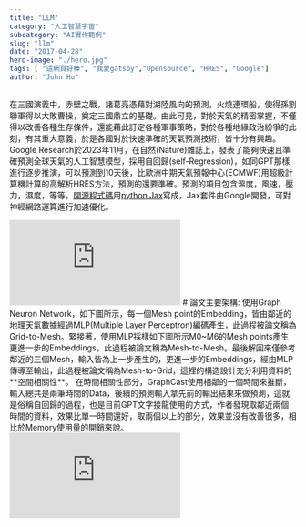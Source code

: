 ```yaml
---
title: "LLM"
category: "人工智慧宇宙"
subcategory: "AI實作範例"
slug: "llm"
date: "2017-04-28"
hero-image: "./hero.jpg"
tags: [ "這網頁好棒", "我愛gatsby","Opensource", "HRES", "Google"]
author: "John Hu"
---
```


在三國演義中，赤壁之戰，諸葛亮憑藉對湖陸風向的預測，火燒連環船，使得孫劉聯軍得以大敗曹操，奠定三國鼎立的基礎。由此可見，對於天氣的精密掌握，不僅得以改善各種生存條件，還能藉此訂定各種軍事策略，對於各種地緣政治紛爭的此刻，有其重大意義，於是各國對於快速準確的天氣預測技術，皆十分有興趣。
Google Research於2023年11月，在自然(Nature)雜誌上，發表了能夠快速且準確預測全球天氣的人工智慧模型，採用自回歸(self-Regression)，如同GPT那樣進行逐步推演，可以預測到10天後，比歐洲中期天氣預報中心(ECMWF)用超級計算機計算的高解析HRES方法，預測的還要準確。預測的項目包含溫度，風速，壓力，濕度，等等。[開源程式碼](https://github.com/google-deepmind/graphcast)用[python Jax](https://github.com/google/jax)寫成，Jax套件由Google開發，可對神經網路運算進行加速優化。
<iframe src="https://www.youtube.com/embed/Q6fOlW-Y_Ss?si=n7l1MoKVpJyvs06-" title="YouTube video player" frameborder="0" allow="accelerometer; autoplay; clipboard-write; encrypted-media; gyroscope; picture-in-picture; web-share" referrerpolicy="strict-origin-when-cross-origin" allowfullscreen="true"></iframe>
# 論文主要架構:
使用Graph Neuron Network，如下圖所示，每一個Mesh point的Embedding，皆由鄰近的地理天氣數據經過MLP(Multiple Layer Perceptron)編碼產生，此過程被論文稱為Grid-to-Mesh。緊接著，使用MLP採樣如下圖所示M0~M6的Mesh points產生更進一步的Embeddings，此過程被論文稱為Mesh-to-Mesh。最後解回來僅參考鄰近的三個Mesh，輸入皆為上一步產生的，更進一步的Embeddings，經由MLP傳導至輸出，此過程被論文稱為Mesh-to-Grid，這裡的構造設計充分利用資料的**空間相關性**。
在時間相關性部分，GraphCast使用相鄰的一個時間來推斷，輸入總共是兩筆時間的Data，後續的預測輸入拿先前的輸出結果來做預測，這就是俗稱自回歸的過程，也是目前GPT文字接龍使用的方式，作者發現取鄰近兩個時間的資料，效果比單一時間還好，取兩個以上的部分，效果並沒有改善很多，相比於Memory使用量的開銷來說。
<iframe src="https://www.youtube.com/embed/8MaCTDkoVd8?si=fpPMyEXhOOnacXIb" title="YouTube video player" frameborder="0" allow="accelerometer; autoplay; clipboard-write; encrypted-media; gyroscope; picture-in-picture; web-share" referrerpolicy="strict-origin-when-cross-origin" allowfullscreen></iframe>